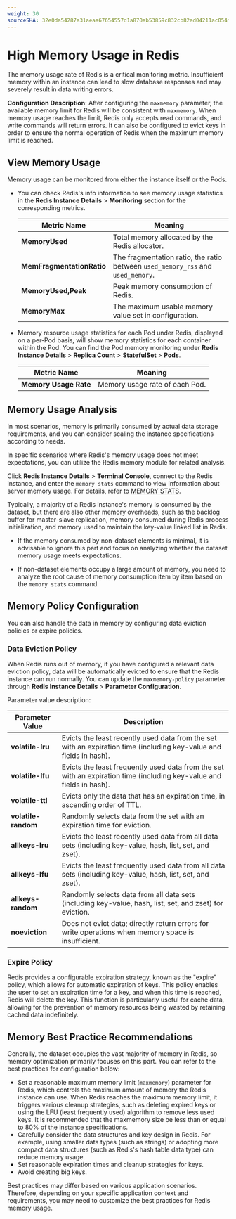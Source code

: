 ```yaml
---
weight: 30
sourceSHA: 32e0da54287a31aeaa67654557d1a870ab53859c832cb82ad04211ac054f798f
---
```


# High Memory Usage in Redis

The memory usage rate of Redis is a critical monitoring metric. Insufficient memory within an instance can lead to slow database responses and may severely result in data writing errors.

**Configuration Description**: After configuring the `maxmemory` parameter, the available memory limit for Redis will be consistent with `maxmemory`. When memory usage reaches the limit, Redis only accepts read commands, and write commands will return errors. It can also be configured to evict keys in order to ensure the normal operation of Redis when the maximum memory limit is reached.

## View Memory Usage

Memory usage can be monitored from either the instance itself or the Pods.

- You can check Redis's info information to see memory usage statistics in the **Redis Instance Details** > **Monitoring** section for the corresponding metrics.

  | Metric Name                     | Meaning                                           |
  | ------------------------- | ---------------------------------------------- |
  | **MemoryUsed**            | Total memory allocated by the Redis allocator.               |
  | **MemFragmentationRatio** | The fragmentation ratio, the ratio between `used_memory_rss` and `used_memory`. |
  | **MemoryUsed,Peak**       | Peak memory consumption of Redis.                                  |
  | **MemoryMax**             | The maximum usable memory value set in configuration.                  |

- Memory resource usage statistics for each Pod under Redis, displayed on a per-Pod basis, will show memory statistics for each container within the Pod. You can find the Pod memory monitoring under **Redis Instance Details** > **Replica Count** > **StatefulSet** > **Pods**.

  | Metric Name     | Meaning             |
  | --------- | ----------------- |
  | **Memory Usage Rate** | Memory usage rate of each Pod. |

## Memory Usage Analysis

In most scenarios, memory is primarily consumed by actual data storage requirements, and you can consider scaling the instance specifications according to needs.

In specific scenarios where Redis's memory usage does not meet expectations, you can utilize the Redis memory module for related analysis.

Click **Redis Instance Details** > **Terminal Console**, connect to the Redis instance, and enter the `memory stats` command to view information about server memory usage. For details, refer to [MEMORY STATS](https://redis.io/commands/memory-stats/).

Typically, a majority of a Redis instance's memory is consumed by the dataset, but there are also other memory overheads, such as the backlog buffer for master-slave replication, memory consumed during Redis process initialization, and memory used to maintain the key-value linked list in Redis.

- If the memory consumed by non-dataset elements is minimal, it is advisable to ignore this part and focus on analyzing whether the dataset memory usage meets expectations.

- If non-dataset elements occupy a large amount of memory, you need to analyze the root cause of memory consumption item by item based on the `memory stats` command.

## Memory Policy Configuration

You can also handle the data in memory by configuring data eviction policies or expire policies.

### Data Eviction Policy

When Redis runs out of memory, if you have configured a relevant data eviction policy, data will be automatically evicted to ensure that the Redis instance can run normally. You can update the `maxmemory-policy` parameter through **Redis Instance Details** > **Parameter Configuration**.

Parameter value description:

| Parameter Value                | Description                                                             |
| --------------------- | ------------------------------------------------------------------- |
| **volatile-lru**      | Evicts the least recently used data from the set with an expiration time (including key-value and fields in hash).         |
| **volatile-lfu**      | Evicts the least frequently used data from the set with an expiration time (including key-value and fields in hash).        |
| **volatile-ttl**      | Evicts only the data that has an expiration time, in ascending order of TTL.                                 |
| **volatile-random**   | Randomly selects data from the set with an expiration time for eviction.              |
| **allkeys-lru**       | Evicts the least recently used data from all data sets (including key-value, hash, list, set, and zset).          |
| **allkeys-lfu**       | Evicts the least frequently used data from all data sets (including key-value, hash, list, set, and zset).  |
| **allkeys-random**    | Randomly selects data from all data sets (including key-value, hash, list, set, and zset) for eviction.               |
| **noeviction**        | Does not evict data; directly return errors for write operations when memory space is insufficient.                                        |

### Expire Policy

Redis provides a configurable expiration strategy, known as the "expire" policy, which allows for automatic expiration of keys. This policy enables the user to set an expiration time for a key, and when this time is reached, Redis will delete the key. This function is particularly useful for cache data, allowing for the prevention of memory resources being wasted by retaining cached data indefinitely.

## Memory Best Practice Recommendations

Generally, the dataset occupies the vast majority of memory in Redis, so memory optimization primarily focuses on this part. You can refer to the best practices for configuration below:

- Set a reasonable maximum memory limit (`maxmemory`) parameter for Redis, which controls the maximum amount of memory the Redis instance can use. When Redis reaches the maximum memory limit, it triggers various cleanup strategies, such as deleting expired keys or using the LFU (least frequently used) algorithm to remove less used keys. It is recommended that the maxmemory size be less than or equal to 80% of the instance specifications.
- Carefully consider the data structures and key design in Redis. For example, using smaller data types (such as strings) or adopting more compact data structures (such as Redis's hash table data type) can reduce memory usage.
- Set reasonable expiration times and cleanup strategies for keys.
- Avoid creating big keys.

Best practices may differ based on various application scenarios. Therefore, depending on your specific application context and requirements, you may need to customize the best practices for Redis memory usage.
